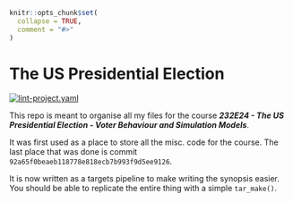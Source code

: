 <!-- README.md is generated from README.Rmd. Please edit that file -->

```r
knitr::opts_chunk$set(
  collapse = TRUE,
  comment = "#>"
)
```

# The US Presidential Election

<!-- badges: start -->
[![lint-project.yaml](https://github.com/aleksanderbl29/US_pres_elec/actions/workflows/lint-project.yaml/badge.svg)](https://github.com/aleksanderbl29/US_pres_elec/actions/workflows/lint-project.yaml)
<!-- badges: end -->

This repo is meant to organise all my files for the course ***232E24 - The US Presidential Election - Voter Behaviour and Simulation Models***.

It was first used as a place to store all the misc. code for the course. The last place that was done is commit `92a65f0beaeb118778e818ecb7b993f9d5ee9126`.

It is now written as a targets pipeline to make writing the synopsis easier. You should be able to replicate the entire thing with a simple `tar_make()`.
